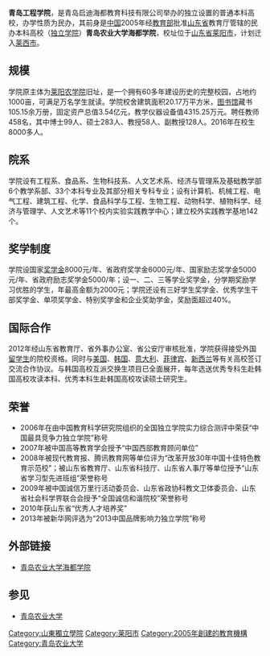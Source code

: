 {{高校
| name = 青岛工程学院
| image = [[File:Haidu_College.svg|200px]]
| logo = 
| motto = 博学、睿思、行健、至善
| secretary = 李明国
| president = 肖传强
| vice-president = 
| type = 民办普通本科高校
| established = 2005年
| location = {{CHN}}[[山东省|山东省]][[莱阳市|莱阳市]]
| students = 约8000
| staff = 458
| campus = 
| address = 文化路11号
| zip = 265200
| telephone = 0535-2922076
| area = 67万[[平方米|平方米]]
| sports = 
| mascot =
| website = http://www.hdxy.edu.cn/
| label_color = 
| border_color = 
| box_width = 
}}

'''青岛工程学院'''，是青岛启迪海都教育科技有限公司举办的独立设置的普通本科高校，办学性质为民办，其前身是[[中国|中国]]2005年经[[中华人民共和国教育部|教育部]]批准[[山东省|山东省]]教育厅管辖的民办本科高校（[[独立学院|独立学院]]）'''青岛农业大学海都学院'''，校址位于[[山东省|山东省]][[莱阳市|莱阳市]]，计划迁入[[莱西市|莱西市]]。

==规模==
学院原主体为[[莱阳农学院|莱阳农学院]]旧址，是一个拥有60多年建设历史的完整校园，占地约1000亩，可满足万名学生就读。学院校舍建筑面积20.17万平方米，[[图书馆|图书馆]]藏书105.15余万册，固定资产总值3.54亿元，教学仪器设备值4315.25万元。聘任教师458名，其中博士99人、硕士283人、教授58人、副教授128人。2016年在校生8000多人。

==院系==
学院设有工程系、食品系、生物科技系、人文艺术系、经济与管理系及基础教学部6个教学系部、33个本科专业及其部分相关专科专业；设有计算机、机械工程、电气工程、建筑工程、化学、食品科学与工程、生物工程、动物科学、植物科学、经济与管理学、人文艺术等11个校内实验实践教学中心；建立校外实践教学基地142个。

==奖学制度==
学院设国家[[奖学金|奖学金]]8000元/年、省政府奖学金6000元/年、国家励志奖学金5000元/年、省政府励志奖学金5000/年；设一、二、三等学业奖学金，分学期奖励学习优胜的学生，年最高金额为2000元；学院还设有三好学生奖学金、优秀学生干部奖学金、单项奖学金、特别奖学金和企业奖助学金，奖励面超过40%。

==国际合作==
2012年经山东省教育厅、省外事办公室、省公安厅审核批准，学院获得接受外国[[留学生|留学生]]的院校资格。同时与[[美国|美国]]、[[韩国|韩国]]、[[意大利|意大利]]、[[菲律宾|菲律宾]]、[[新西兰|新西兰]]等有关高校签订交流合作协议。与韩国高校互派交换生项目已全面展开，每年选送优秀专科生赴韩国高校攻读本科、优秀本科生赴韩国高校攻读硕士研究生。

==荣誉==
*2006年在由中国教育科学研究院组织的全国独立学院实力综合测评中荣获“中国最具竞争力独立学院”称号
*2007年被中国高等教育学会授予“中国西部教育顾问单位”
*2008年被现代教育报、腾讯教育网等单位评为“改革开放30年中国十佳特色教育示范校”；被山东省教育厅、山东省科技厅、山东省人事厅等单位授予“山东省学习型先进班组”荣誉称号
*2009年被中国诚信万里行活动委员会、山东省政协科教文卫体委员会、山东省社会科学界联合会授予“全国诚信和谐院校”荣誉称号
*2010年获山东省“优秀人才培养奖”
*2013年被新华网评选为“2013中国品牌影响力独立学院”称号

==外部链接==
*[http://www.hdxy.edu.cn/ 青岛农业大学海都学院] {{Wayback|url=http://www.hdxy.edu.cn/ |date=20180328165202 }}

==参见==
*[[青岛农业大学|青岛农业大学]]

{{山东高等院校|nocat}}
{{青岛高等院校}}
{{独立学院}}

[[Category:山東獨立學院|Category:山東獨立學院]]
[[Category:莱阳市|Category:莱阳市]]
[[Category:2005年創建的教育機構|Category:2005年創建的教育機構]]
[[Category:青岛农业大学|Category:青岛农业大学]]